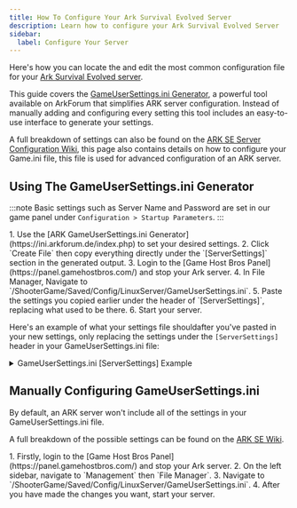 ```yaml
---
title: How To Configure Your Ark Survival Evolved Server
description: Learn how to configure your Ark Survival Evolved Server 
sidebar:
  label: Configure Your Server
---
```


Here's how you can locate the and edit the most common configuration file for your [Ark Survival Evolved server](https://www.gamehostbros.com/ark-survival-evolved-server-hosting/).

This guide covers the [GameUserSettings.ini Generator](https://ini.arkforum.de/index.php), a powerful tool available on ArkForum that simplifies ARK server configuration. Instead of manually adding and configuring every setting this tool includes an easy-to-use interface to generate your settings.

A full breakdown of settings can also be found on the [ARK SE Server Configuration Wiki](https://ark.fandom.com/wiki/Server_configuration#GameUserSettings.ini), this page also contains details on how to configure your Game.ini file, this file is used for advanced configuration of an ARK server.

## Using The GameUserSettings.ini Generator

:::note
Basic settings such as Server Name and Password are set in our game panel under `Configuration > Startup Parameters`.
:::

<Steps>
1. Use the [ARK GameUserSettings.ini Generator](https://ini.arkforum.de/index.php) to set your desired settings.
2. Click `Create File` then copy everything directly under the `[ServerSettings]` section in the generated output.
3. Login to the [Game Host Bros Panel](https://panel.gamehostbros.com/) and stop your Ark server.
4. In File Manager, Navigate to `/ShooterGame/Saved/Config/LinuxServer/GameUserSettings.ini`.
5. Paste the settings you copied earlier under the header of `[ServerSettings]`, replacing what used to be there.
6. Start your server.
</Steps>

Here's an example of what your settings file shouldafter you've pasted in your new settings, only replacing the settings under the `[ServerSettings]` header in your GameUserSettings.ini file:

<details>
<summary>GameUserSettings.ini [ServerSettings] Example</summary>

```ini title="GameUserSettings.ini"
[ServerSettings]                      
allowThirdPersonPlayer=0
AllowCaveBuildingPvE=0
alwaysNotifyPlayerJoined=0
alwaysNotifyPlayerLeft=0
bAllowFlyerCarryPvE=0
bDisableStructureDecayPvE=0
DayCycleSpeedScale=1.00000
DayTimeSpeedScale=1.00000
NightTimeSpeedScale=1.00000
DinoCharacterFoodDrainMultiplier=1.00000
DinoCharacterHealthRecoveryMultiplier=1.00000
DinoCharacterStaminaDrainMultiplier=1.00000
DinoCountMultiplier=1.00000
DinoDamageMultiplier=1.00000
DinoResistanceMultiplier=1.00000
globalVoiceChat=0
HarvestAmountMultiplier=1.00000
HarvestHealthMultiplier=1.00000
MaxStructuresInRange=6700
noTributeDownloads=0
PreventDownloadSurvivors=0
PreventDownloadItems=0
PreventDownloadDinos=0
PlayerCharacterFoodDrainMultiplier=1.00000
PlayerCharacterHealthRecoveryMultiplier=1.00000
PlayerCharacterStaminaDrainMultiplier=1.00000
PlayerCharacterWaterDrainMultiplier=1.00000
PlayerDamageMultiplier=1.00000
PlayerResistanceMultiplier=1.00000
proximityChat=0
ResourceNoReplenishRadiusPlayers=1.00000
ResourceNoReplenishRadiusStructures=1.00000
ResourcesRespawnPeriodMultiplier=1.00000
ServerAdminPassword=
ServerCrosshair=0
serverForceNoHud=0
serverHardcore=0
ServerPassword=
serverPVE=0
ShowMapPlayerLocation=0
StructureDamageMultiplier=1.00000
StructureResistanceMultiplier=1.00000
TamedDinoDamageMultiplier=1.00000
TamedDinoResistanceMultiplier=1.00000
TamingSpeedMultiplier=1.00000
XPMultiplier=1.00000
EnablePVPGamma=0
EnablePVEGamma=0
SpectatorPassword=
DifficultyOffset=0.50000
PvEStructureDecayPeriodMultiplier=1.00000
PvEStructureDecayDestructionPeriod=1.00000
Banlist="http://arkdedicated.com/banlist.txt"
PvPStructureDecay=0
DisableDinoDecayPvE=0
PvEDinoDecayPeriodMultiplier=1.00000
AdminLogging=0
MaxTamedDinos=8000
MaxNumbersofPlayersInTribe=2
BattleNumOfTribestoStartGame=2
TimeToCollapseROD=100
BattleAutoStartGameInterval=100
BattleSuddenDeathInterval=300
KickIdlePlayersPeriod=1800
PerPlatformMaxStructuresMultiplier=1.00000
StructureDamageRepairCooldown=180
bForceAllStructureLocking=1
AutoDestroyOldStructuresMultiplier=0.00000
bUseVSync=0
MaxPlatformSaddleStructureLimit=100
bPassiveDefensesDamageRiderlessDinos=1
RCONPort=27020
AutoSavePeriodMinutes=20
RCONServerGameLogBuffer=600
OverrideStructurePlatformPrevention=0
PreventOfflinePvPInterval=60.0
bPvPDinoDecay=1
bPvPStructureDecay=1
DisableImprintDinoBuff=1
AllowAnyoneBabyImprintCuddle=1
EnableExtraStructurePreventionVolumes=1
ShowFloatingDamageText=1
DestroyUnconnectedWaterPipes=0
OverrideOfficialDifficulty=1.0
TheMaxStructuresInRange=10500
MinimumDinoReuploadInterval=0
PvEAllowStructuresAtSupplyDrops=0
NPCNetworkStasisRangeScalePlayerCountStart=70
NPCNetworkStasisRangeScalePlayerCountEnd=120
NPCNetworkStasisRangeScalePercentEnd=0.50
MaxPersonalTamedDinos=500
AutoDestroyDecayedDinos=1
ClampItemSpoilingTimes=0
UseOptimizedHarvestingHealth=1
AllowCrateSpawnsOnTopOfStructures=1
ForceFlyerExplosives=0
PreventOfflinePvP=1
AllowFlyingStaminaRecovery=1
AllowMultipleAttachedC4=1
OxygenSwimSpeedStatMultiplier=1.00
bPvEDisableFriendlyFire=1
ServerAutoForceRespawnWildDinosInterval=86400
DisableWeatherFog=0
RandomSupplyCratePoints=0
CrossARKAllowForeignDinoDownloads=0
PersonalTamedDinosSaddleStructureCost=19
```
</details>

## Manually Configuring GameUserSettings.ini

By default, an ARK server won't include all of the settings in your GameUserSettings.ini file. 

A full breakdown of the possible settings can be found on the [ARK SE Wiki](https://ark.fandom.com/wiki/Server_configuration#GameUserSettings.ini).

<Steps>
1. Firstly, login to the [Game Host Bros Panel](https://panel.gamehostbros.com/) and stop your Ark server.
2. On the left sidebar, navigate to `Management` then `File Manager`.
3. Navigate to `/ShooterGame/Saved/Config/LinuxServer/GameUserSettings.ini`.
4. After you have made the changes you want, start your server. 
</Steps>

